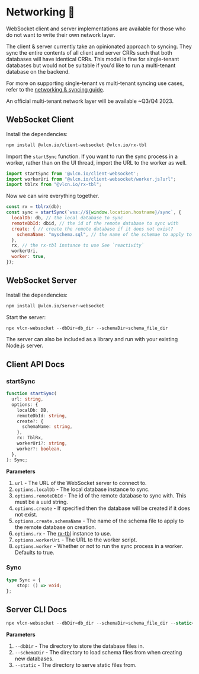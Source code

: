 
# Networking 🚧

WebSocket client and server implementations are available for those who do not want to write their own network layer.

The client & server currently take an opinionated approach to syncing. They sync the entire contents of all client and server CRRs such that both databases will have identical CRRs. This model is fine for single-tenant databases but would not be suitable if you'd like to run a multi-tenant database on the backend.

For more on supporting single-tenant vs multi-tenant syncing use cases, refer to the [networking & syncing guide](/networking/background).

<Callout type="info">
An official multi-tenant network layer will be available ~Q3/Q4 2023.
</Callout>

## WebSocket Client

Install the dependencies:

```bash
npm install @vlcn.io/client-websocket @vlcn.io/rx-tbl
```

Import the `startSync` function. If you want to run the sync process in a worker, rather than on the UI thread, import the URL to the worker as well.

```javascript
import startSync from '@vlcn.io/client-websocket';
import workerUri from "@vlcn.io/client-websocket/worker.js?url";
import tblrx from "@vlcn.io/rx-tbl";
```

Now we can wire everything together.

```javascript
const rx = tblrx(db);
const sync = startSync(`wss://${window.location.hostname}/sync`, {
  localDb: db, // the local database to sync
  remoteDbId: dbid, // the id of the remote database to sync with
  create: { // create the remote database if it does not exist?
    schemaName: "myschema.sql", // the name of the schemae to apply to the remote database
  },
  rx, // the rx-tbl instance to use See `reactivity`
  workerUri,
  worker: true,
});
```

## WebSocket Server

Install the dependencies:

```bash
npm install @vlcn.io/server-websocket
```

Start the server:

```javascript
npx vlcn-websocket --dbDir=db_dir --schemaDir=schema_file_dir
```

The server can also be included as a library and run with your existing Node.js server.

## Client API Docs

### startSync

```typescript
function startSync(
  url: string,
  options: {
    localDb: DB,
    remoteDbId: string,
    create?: {
      schemaName: string,
    },
    rx: TblRx,
    workerUri?: string,
    worker?: boolean,
  },
): Sync;
```

**Parameters**

1. `url` - The URL of the WebSocket server to connect to.
2. `options.localDb` - The local database instance to sync.
3. `options.remoteDbId` - The id of the remote database to sync with. This must be a uuid string.
4. `options.create` - If specified then the database will be created if it does not exist.
5. `options.create.schemaName` - The name of the schema file to apply to the remote database on creation.
6. `options.rx` - The [rx-tbl](./reactivity) instance to use.
7. `options.workerUri` - The URL to the worker script.
8. `options.worker` - Whether or not to run the sync process in a worker. Defaults to true.

### Sync

```typescript
type Sync = {
    stop: () => void;
};
```

## Server CLI Docs

```javascript
npx vlcn-websocket --dbDir=db_dir --schemaDir=schema_file_dir --static=static_dir
```

**Parameters**

1. `--dbDir` - The directory to store the database files in.
2. `--schemaDir` - The directory to load schema files from when creating new databases.
3. `--static` - The directory to serve static files from.
